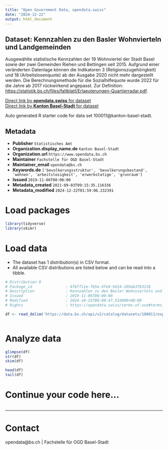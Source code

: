 ```yaml
---
title: "Open Government Data, opendata.swiss"
date: "2024-12-22"
output: html_document
---
```


## Dataset: Kennzahlen zu den Basler Wohnvierteln und Landgemeinden

Ausgewählte statistische Kennzahlen der 19 Wohnviertel der Stadt Basel sowie der zwei Gemeinden Riehen und Bettingen seit 2015. Aufgrund einer veränderten Datenlage können die Indikatoren 3 (Religionszugehörigkeit) und 18 (Arbeitslosenquote) ab der Ausgabe 2020 nicht mehr dargestellt werden. Die Berechnungsmethode für die Sozialhilfequote wurde 2022 für die Jahre ab 2017 rückwirkend angepasst. Zur Definition: [https://statistik.bs.ch/files/faltblatt/Erlaeuterungen-Quartierradar.pdf](https://statistik.bs.ch/files/faltblatt/Erlaeuterungen-Quartierradar.pdf).

[Direct link by **opendata.swiss** for dataset](https://opendata.swiss/de/dataset/kennzahlen-zu-den-basler-wohnvierteln-und-landgemeinden)<br>
[Direct link by **Kanton Basel-Stadt** for dataset](https://data.bs.ch/explore/dataset/100011/)

Auto generated R starter code for data set 100011@kanton-basel-stadt.

## Metadata

- **Publisher** `Statistisches Amt`
- **Organization.display_name.de** `Kanton Basel-Stadt`
- **Organization.url** `https://www.opendata.bs.ch`
- **Maintainer** `Fachstelle für OGD Basel-Stadt`
- **Maintainer_email** `opendata@bs.ch`
- **Keywords.de** `['bevolkerungsstruktur', 'bevolkerungsbestand', 'wohnen', 'arbeitslosigkeit', 'erwerbstatige', 'grunraum']`
- **Issued** `2019-11-06T00:00:00`
- **Metadata_created** `2021-09-03T09:15:35.116336`
- **Metadata_modified** `2024-12-22T01:59:06.232391`


# Load packages

```r

library(tidyverse)
library(skimr)

```

# Load data

-   The dataset has 1 distribution(s) in CSV format.
-   All available CSV distributions are listed below and can be read into a tibble.

```r

# Distribution 0
# Package_id               : 6fbff11e-7b5e-4fe9-9d14-269ab37b3158
# Description              : Kennzahlen zu den Basler Wohnvierteln und Landgemeinden (csv)
# Issued                   : 2019-11-06T00:00:00
# Modified                 : 2024-10-25T09:00:47.524000+00:00
# Rights                   : https://opendata.swiss/terms-of-use#terms_by

df <- read_delim('https://data.bs.ch/api/v2/catalog/datasets/100011/exports/csv?use_labels=true')



```

# Analyze data

```r

glimpse(df)
str(df)
skim(df)

head(df)
tail(df)

```

# Continue your code here...

```r

```

------------------------------------------------------------------------

# Contact

opendata@bs.ch | Fachstelle für OGD Basel-Stadt
